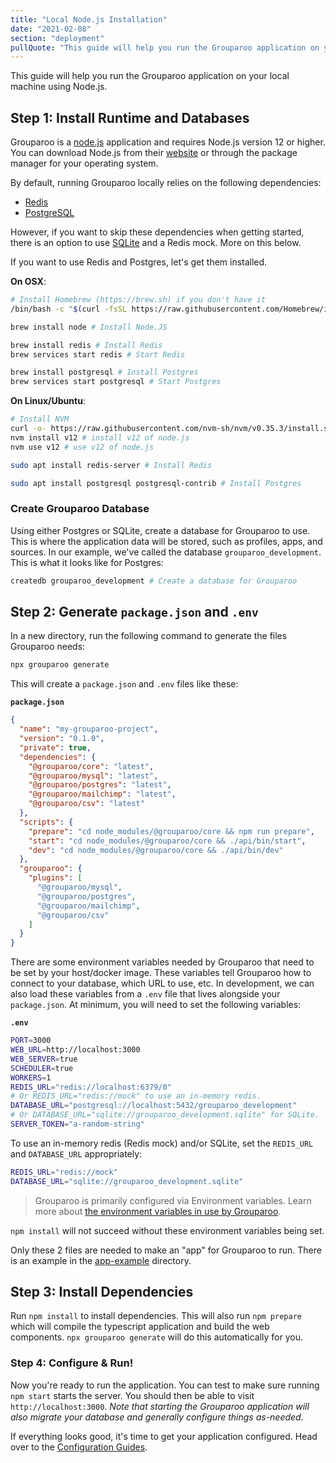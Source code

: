 ```yaml
---
title: "Local Node.js Installation"
date: "2021-02-08"
section: "deployment"
pullQuote: "This guide will help you run the Grouparoo application on your local machine using Node.js."
---
```


This guide will help you run the Grouparoo application on your local machine using Node.js.

## Step 1: Install Runtime and Databases

Grouparoo is a [node.js](https://nodejs.org/) application and requires Node.js version 12 or higher. You can download Node.js from their [website](https://nodejs.org/) or through the package manager for your operating system.

By default, running Grouparoo locally relies on the following dependencies:

- [Redis](https://redis.io/)
- [PostgreSQL](https://www.postgresql.org/)

However, if you want to skip these dependencies when getting started, there is an option to use [SQLite](https://www.sqlite.org/index.html) and a Redis mock. More on this below.

If you want to use Redis and Postgres, let's get them installed.

**On OSX**:

```bash
# Install Homebrew (https://brew.sh) if you don't have it
/bin/bash -c "$(curl -fsSL https://raw.githubusercontent.com/Homebrew/install/master/install.sh)"

brew install node # Install Node.JS

brew install redis # Install Redis
brew services start redis # Start Redis

brew install postgresql # Install Postgres
brew services start postgresql # Start Postgres
```

**On Linux/Ubuntu**:

```bash
# Install NVM
curl -o- https://raw.githubusercontent.com/nvm-sh/nvm/v0.35.3/install.sh | bash
nvm install v12 # install v12 of node.js
nvm use v12 # use v12 of node.js

sudo apt install redis-server # Install Redis

sudo apt install postgresql postgresql-contrib # Install Postgres
```

### Create Grouparoo Database

Using either Postgres or SQLite, create a database for Grouparoo to use. This is where the application data will be stored, such as profiles, apps, and sources. In our example, we've called the database `grouparoo_development`. This is what it looks like for Postgres:

```bash
createdb grouparoo_development # Create a database for Grouparoo
```

## Step 2: Generate `package.json` and `.env`

In a new directory, run the following command to generate the files Grouparoo needs:

```bash
npx grouparoo generate
```

This will create a `package.json` and `.env` files like these:

**`package.json`**

```json
{
  "name": "my-grouparoo-project",
  "version": "0.1.0",
  "private": true,
  "dependencies": {
    "@grouparoo/core": "latest",
    "@grouparoo/mysql": "latest",
    "@grouparoo/postgres": "latest",
    "@grouparoo/mailchimp": "latest",
    "@grouparoo/csv": "latest"
  },
  "scripts": {
    "prepare": "cd node_modules/@grouparoo/core && npm run prepare",
    "start": "cd node_modules/@grouparoo/core && ./api/bin/start",
    "dev": "cd node_modules/@grouparoo/core && ./api/bin/dev"
  },
  "grouparoo": {
    "plugins": [
      "@grouparoo/mysql",
      "@grouparoo/postgres",
      "@grouparoo/mailchimp",
      "@grouparoo/csv"
    ]
  }
}
```

There are some environment variables needed by Grouparoo that need to be set by your host/docker image. These variables tell Grouparoo how to connect to your database, which URL to use, etc. In development, we can also load these variables from a `.env` file that lives alongside your `package.json`. At minimum, you will need to set the following variables:

**`.env`**

```bash
PORT=3000
WEB_URL=http://localhost:3000
WEB_SERVER=true
SCHEDULER=true
WORKERS=1
REDIS_URL="redis://localhost:6379/0"
# Or REDIS_URL="redis://mock" to use an in-memory redis.
DATABASE_URL="postgresql://localhost:5432/grouparoo_development"
# Or DATABASE_URL="sqlite://grouparoo_development.sqlite" for SQLite.
SERVER_TOKEN="a-random-string"
```

To use an in-memory redis (Redis mock) and/or SQLite, set the `REDIS_URL` and `DATABASE_URL` appropriately:

```bash
REDIS_URL="redis://mock"
DATABASE_URL="sqlite://grouparoo_development.sqlite"
```

> Grouparoo is primarily configured via Environment variables.
> Learn more about [the environment variables in use by Grouparoo](/docs/config/environment).

`npm install` will not succeed without these environment variables being set.

Only these 2 files are needed to make an "app" for Grouparoo to run. There is an example in the [app-example](https://github.com/grouparoo/app-example/blob/master/package.json) directory.

## Step 3: Install Dependencies

Run `npm install` to install dependencies. This will also run `npm prepare` which will compile the typescript application and build the web components. `npx grouparoo generate` will do this automatically for you.

### Step 4: Configure & Run!

Now you're ready to run the application. You can test to make sure running `npm start` starts the server. You should then be able to visit `http://localhost:3000`. _Note that starting the Grouparoo application will also migrate your database and generally configure things as-needed._

If everything looks good, it's time to get your application configured. Head over to the [Configuration Guides](/docs/config).
